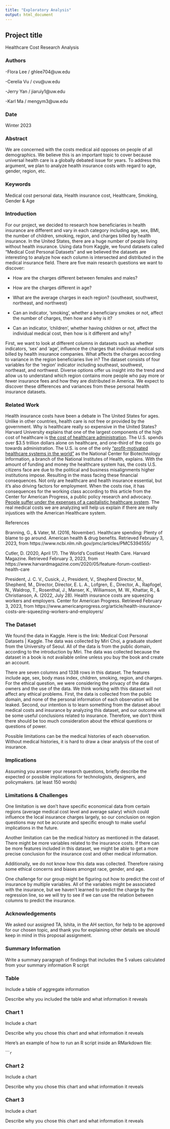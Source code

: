```yaml
---
title: "Exploratory Analysis"
output: html_document
---
```


## Project title

Healthcare Cost Research Analysis

### Authors

-Flora Lee / ghlee704@uw.edu

-Cerelia Vu / cvu@uw.edu

-Jerry Yan / jiaruiy1@uw.edu

-Karl Ma / mengym3@uw.edu

### Date

Winter 2023

### Abstract

We are concerned with the costs medical aid opposes on people of all demographics. We believe this is an important topic to cover because universal health care is a globally debated issue for years. To address this argument, we plan to analyze health insurance costs with regard to age, gender, region, etc.

### Keywords

Medical cost personal data, Health insurance cost, Healthcare, Smoking, Gender & Age

### Introduction  

For our project, we decided to research how beneficiaries in health insurance are different and vary in each category including age, sex, BMI, the number of children, smoking, region, and charges billed by health insurance. In the United States, there are a huge number of people living without health insurance. Using data from Kaggle, we found datasets called “Medical Cost Personal Datasets” and we believed the datasets are interesting to analyze how each column is intersected and distributed in the medical insurance field. There are five main research questions we want to discover:

- How are the charges different between females and males?

- How are the charges different in age? 

- What are the average charges in each region? (southeast, southwest, northeast, and northwest)

- Can an indicator, ‘smoking’, whether a beneficiary smokes or not, affect the number of charges, then how and why is it?

- Can an indicator, ‘children’, whether having children or not, affect the individual medical cost, then how is it different and why?

First, we want to look at different columns in datasets such as whether indicators, ‘sex’ and ‘age’, influence the charges that individual medical sots billed by health insurance companies. What affects the charges according to variance in the region beneficiaries live in? The dataset consists of four variables for the ‘region’ indicator including southeast, southwest, northeast, and northwest. Diverse options offer us insight into the trend and allow us to understand which region contains more people who pay more or fewer insurance fees and how they are distributed in America. We expect to discover these differences and variances from these personal health insurance datasets. 


### Related Work  

Health insurance costs have been a debate in The United States for ages. Unlike in other countries, health care is not free or provided by the government. Why is healthcare really so expensive in the United States? Harvard University explains that one of the largest components of the high cost of healthcare is [the cost of healthcare administration ](https://www.harvardmagazine.com/2020/05/feature-forum-costliest-health-care). The U.S. spends over $3.5 trillion dollars alone on healthcare, and one-third of the costs go towards administration. The U.S. is one of the only [“profit-motivated healthcare systems in the world”](https://www.ncbi.nlm.nih.gov/pmc/articles/PMC5394555/) as the National Center for Biotechnology Information, a branch of the National Institutes of Health, explains. With the amount of funding and money the healthcare system has, the costs U.S. citizens face are due to the political and business misalignments higher institutions impose. Resulting in the mass facing these financial consequences. Not only are healthcare and health insurance essential, but it’s also driving factors for employment. When the costs rise, it has consequences for the working class according to this article from the Center for American Progress, a public policy research and advocacy. [People suffer under the expenses of a capitalistic healthcare system](https://www.americanprogress.org/article/health-insurance-costs-are-squeezing-workers-and-employers/). The real medical costs we are analyzing will help us explain if there are really injustices with the American Healthcare system. 

References

Branning, G., & Vater, M. (2016, November). Healthcare spending: Plenty of blame to go around. American health & drug benefits. Retrieved February 3, 2023, from https://www.ncbi.nlm.nih.gov/pmc/articles/PMC5394555/

Cutler, D. (2020, April 17). The World's Costliest Health Care. Harvard Magazine. Retrieved February 3, 2023, from https://www.harvardmagazine.com/2020/05/feature-forum-costliest-health-care

President, J. C. V., Cusick, J., President, V., Shepherd Director, M., Shepherd, M., Director, Director, E. L. A., Lofgren, E., Director, A., Rapfogel, N., Waldrop, T., Rosenthal, J., Manser, K., Williamson, M. W., Khattar, R., & Christianson, A. (2022, July 28). Health insurance costs are squeezing workers and employers. Center for American Progress. Retrieved February 3, 2023, from https://www.americanprogress.org/article/health-insurance-costs-are-squeezing-workers-and-employers/

### The Dataset
We found the data in Kaggle. Here is the link: Medical Cost Personal Datasets | Kaggle. The data was collected by Miri Choi, a graduate student from the University of Seoul. All of the data is from the public domain, according to the introduction by Miri. The data was collected because the dataset in a book is not available online unless you buy the book and create an account.

There are seven columns and 1338 rows in this dataset. The features include age, sex, body mass index, children, smoking, region, and charges. For the ethical question, we were considering the privacy of the data owners and the use of the data. We think working with this dataset will not affect any ethical problems. First, the data is collected from the public domain, and none of the personal information of each observation will be leaked. Second, our intention is to learn something from the dataset about medical costs and insurance by analyzing this dataset, and our outcome will be some useful conclusions related to insurance. Therefore, we don’t think there should be too much consideration about the ethical questions or questions of power.

Possible limitations can be the medical histories of each observation. Without medical histories, it is hard to draw a clear analysis of the cost of insurance.

### Implications

Assuming you answer your research questions, briefly describe the expected or possible implications for technologists, designers, and policymakers. (at least 150 words)

### Limitations & Challenges
One limitation is we don’t have specific economical data from certain regions (average medical cost level and average salary) which could influence the local insurance charges largely, so our conclusion on region questions may not be accurate and specific enough to make useful implications in the future.

Another limitation can be the medical history as mentioned in the dataset. There might be more variables related to the insurance costs. If there can be more features included in this dataset, we might be able to get a more precise conclusion for the insurance cost and other medical information.

Additionally, we do not know how this data was collected. Therefore raising some ethical concerns and biases amongst race, gender, and age. 

One challenge for our group might be figuring out how to predict the cost of insurance by multiple variables. All of the variables might be associated with the insurance, but we haven’t learned to predict the charge by the regression line, so we will try to see if we can use the relation between columns to predict the insurance.

### Acknowledgements

We asked our assigned TA, Ishita, in the AH section, for help to be approved for our chosen topic, and thank you for explaining other details we should keep in mind in this proposal assignment.

### Summary Information

Write a summary paragraph of findings that includes the 5 values calculated from your summary information R script

### Table

Include a table of aggregate information

Describe why you included the table and what information it reveals

### Chart 1

Include a chart

Describe why you chose this chart and what information it reveals

Here's an example of how to run an R script inside an RMarkdown file:

``````r



```

### Chart 2

Include a chart

Describe why you chose this chart and what information it reveals

### Chart 3

Include a chart

Describe why you chose this chart and what information it reveals
